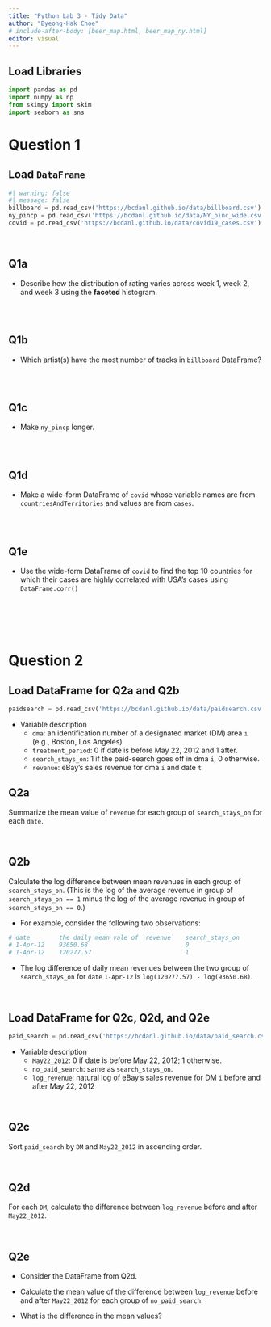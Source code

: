 ```yaml
---
title: "Python Lab 3 - Tidy Data"
author: "Byeong-Hak Choe"
# include-after-body: [beer_map.html, beer_map_ny.html]
editor: visual
---
```


## Load Libraries

```python
import pandas as pd
import numpy as np
from skimpy import skim
import seaborn as sns
```

# Question 1

## Load `DataFrame`

```python
#| warning: false
#| message: false
billboard = pd.read_csv('https://bcdanl.github.io/data/billboard.csv')
ny_pincp = pd.read_csv('https://bcdanl.github.io/data/NY_pinc_wide.csv')
covid = pd.read_csv('https://bcdanl.github.io/data/covid19_cases.csv')
```

<br>


## Q1a

-   Describe how the distribution of rating varies across week 1, week 2, and week 3 using the **faceted** histogram.

```python

```

<br>


## Q1b

-   Which artist(s) have the most number of tracks in `billboard` DataFrame?

```python

```

<br>


## Q1c

-   Make `ny_pincp` longer.

```python

```

<br>


## Q1d

-   Make a wide-form DataFrame of `covid` whose variable names are from `countriesAndTerritories` and values are from `cases`.

```python

```

<br>

## Q1e

-   Use the wide-form DataFrame of `covid` to find the top 10 countries for which their cases are highly correlated with USA's cases using `DataFrame.corr()`

```python

```

<br><br><br>

# Question 2

## Load DataFrame for Q2a and Q2b
```python
paidsearch = pd.read_csv('https://bcdanl.github.io/data/paidsearch.csv')
```

- Variable description
  - `dma`: an identification number of a designated market (DM) area `i` (e.g., Boston, Los Angeles)
  - `treatment_period`: 0 if date is before May 22, 2012 and 1 after.
  - `search_stays_on`: 1 if the paid-search goes off in dma `i`, 0 otherwise.
  - `revenue`: eBay's sales revenue for dma `i` and date `t`


## Q2a
Summarize the mean value of `revenue` for each group of `search_stays_on` for each `date`.


<br>


## Q2b
Calculate the log difference between mean revenues in each group of `search_stays_on`. (This is the log of the average revenue in group of `search_stays_on == 1` minus the log of the average revenue in group of `search_stays_on == 0`.)


- For example, consider the following two observations:
```python
# date        the daily mean vale of `revenue`   search_stays_on
# 1-Apr-12    93650.68                           0
# 1-Apr-12    120277.57                          1
```

- The log difference of daily mean revenues between the two group of `search_stays_on` for `date` `1-Apr-12` is `log(120277.57) - log(93650.68)`.


<br>



## Load DataFrame for Q2c, Q2d, and Q2e
```python
paid_search = pd.read_csv('https://bcdanl.github.io/data/paid_search.csv')
```

- Variable description
  - `May22_2012`: 0 if date is before May 22, 2012; 1 otherwise.
  - `no_paid_search`: same as `search_stays_on`.
  - `log_revenue`: natural log of eBay's sales revenue for DM `i` before and after May 22, 2012


<br>


## Q2c
Sort `paid_search` by `DM` and `May22_2012` in ascending order.

<br>



## Q2d
For each `DM`, calculate the difference between `log_revenue` before and after `May22_2012`.

<br>



## Q2e
- Consider the DataFrame from Q2d. 

- Calculate the mean value of the difference between `log_revenue` before and after `May22_2012` for each group of `no_paid_search`.

- What is the difference in the mean values?

